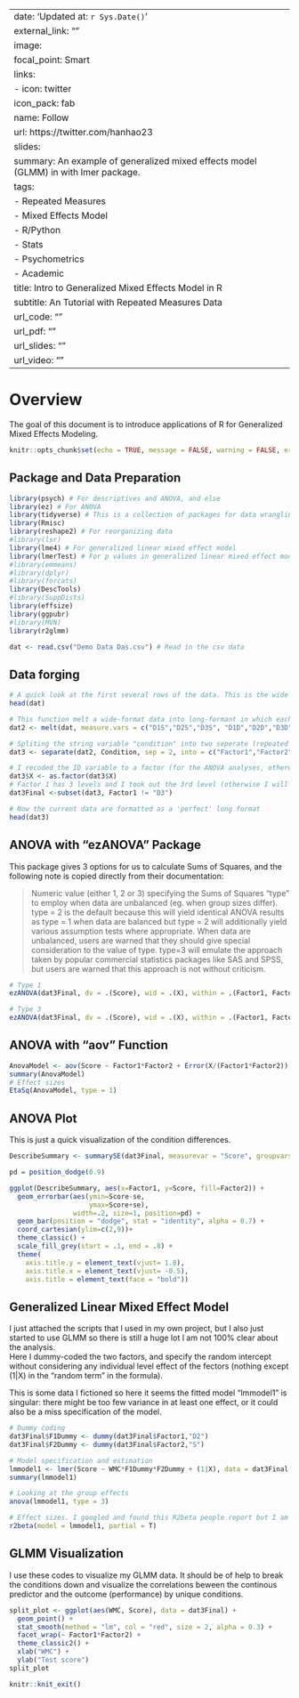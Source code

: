 
---
date: 'Updated at: `r Sys.Date()`'
external_link: ""
image:
  focal_point: Smart
links:
- icon: twitter
  icon_pack: fab
  name: Follow
  url: https://twitter.com/hanhao23
slides: 
summary: An example of generalized mixed effects model (GLMM) in with lmer package.
tags:
- Repeated Measures
- Mixed Effects Model
- R/Python
- Stats
- Psychometrics
- Academic
title: Intro to Generalized Mixed Effects Model in R
subtitle: An Tutorial with Repeated Measures Data
url_code: ""
url_pdf: ""
url_slides: ""
url_video: ""
---


# Overview

The goal of this document is to introduce applications of R for Generalized Mixed Effects Modeling.

```r
knitr::opts_chunk$set(echo = TRUE, message = FALSE, warning = FALSE, error = TRUE)
```

## Package and Data Preparation

```r
library(psych) # For descriptives and ANOVA, and else
library(ez) # For ANOVA
library(tidyverse) # This is a collection of packages for data wrangling and visualizing
library(Rmisc)
library(reshape2) # For reorganizing data
#library(lsr)
library(lme4) # For generalized linear mixed effect model
library(lmerTest) # For p values in generalized linear mixed effect model
#library(emmeans)
#library(dplyr)
#library(forcats)
library(DescTools)
#library(SuppDists)
library(effsize)
library(ggpubr)
#library(MVN)
library(r2glmm)

dat <- read.csv("Demo Data Das.csv") # Read in the csv data
```

## Data forging


```r

# A quick look at the first several rows of the data. This is the wide format in which each row contains all information from one individual.
head(dat)

# This function melt a wide-format data into long-formant in which each row contains information from one trial.
dat2 <- melt(dat, measure.vars = c("D1S","D2S","D3S", "D1D","D2D","D3D"), variable.name = "Condition", value.name = "Score")

# Spliting the string variable "condition" into two seperate (repeated measure) variables
dat3 <- separate(dat2, Condition, sep = 2, into = c("Factor1","Factor2"), remove = TRUE)

# I recoded the ID variable to a factor (for the ANOVA analyses, otherwise R will treat it as a DV)
dat3$X <- as.factor(dat3$X)
# Factor 1 has 3 levels and I took out the 3rd level (otherwise I will have to have 2 dummy-coded variables for Factor1 in regression).
dat3Final <-subset(dat3, Factor1 != "D3")

# Now the current data are formatted as a 'perfect' long format
head(dat3)


```

## ANOVA with "ezANOVA" Package

This package gives 3 options for us to calculate Sums of Squares, and the following note is copied directly from their documentation:  

>Numeric value (either 1, 2 or 3) specifying the Sums of Squares “type” to employ when data are unbalanced (eg. when group sizes differ). type = 2 is the default because this will yield identical ANOVA results as type = 1 when data are balanced but type = 2 will additionally yield various assumption tests where appropriate. When data are unbalanced, users are warned that they should give special consideration to the value of type. type=3 will emulate the approach taken by popular commercial statistics packages like SAS and SPSS, but users are warned that this approach is not without criticism.
    
```r

# Type 1
ezANOVA(dat3Final, dv = .(Score), wid = .(X), within = .(Factor1, Factor2), type = 1, return_aov = TRUE, detailed = TRUE)

# Type 3
ezANOVA(dat3Final, dv = .(Score), wid = .(X), within = .(Factor1, Factor2), type = 3, return_aov = TRUE, detailed = TRUE)


```

## ANOVA with "aov" Function

```r
AnovaModel <- aov(Score ~ Factor1*Factor2 + Error(X/(Factor1*Factor2)), data = dat3)
summary(AnovaModel)
# Effect sizes
EtaSq(AnovaModel, type = 1)

```

## ANOVA Plot

This is just a quick visualization of the condition differences.

```r
DescribeSummary <- summarySE(dat3Final, measurevar = "Score", groupvars = c("Factor1","Factor2"))

pd = position_dodge(0.9)

ggplot(DescribeSummary, aes(x=Factor1, y=Score, fill=Factor2)) + 
  geom_errorbar(aes(ymin=Score-se, 
                    ymax=Score+se), 
                width=.2, size=1, position=pd) +
  geom_bar(position = "dodge", stat = "identity", alpha = 0.7) +
  coord_cartesian(ylim=c(2,9))+
  theme_classic() +
  scale_fill_grey(start = .1, end = .8) +
  theme(
    axis.title.y = element_text(vjust= 1.8),
    axis.title.x = element_text(vjust= -0.5),
    axis.title = element_text(face = "bold"))

```


## Generalized Linear Mixed Effect Model

I just attached the scripts that I used in my own project, but I also just started to use GLMM so there is still a huge lot I am not 100% clear about the analysis.  
Here I dummy-coded the two factors, and specify the random intercept without considering any individual level effect of the fectors (nothing except (1|X) in the "random term" in the formula).  

This is some data I fictioned so here it seems the fitted model "lmmodel1" is singular: there might be too few variance in at least one effect, or it could also be a miss specification of the model.

```r
# Dummy coding
dat3Final$F1Dummy <- dummy(dat3Final$Factor1,"D2")
dat3Final$F2Dummy <- dummy(dat3Final$Factor2,"S")

# Model specification and estimation
lmmodel1 <- lmer(Score ~ WMC*F1Dummy*F2Dummy + (1|X), data = dat3Final, REML = FALSE)
summary(lmmodel1)

# Looking at the group effects
anova(lmmodel1, type = 3)

# Effect sizes. I googled and found this R2beta people report but I am still trying to understand what it really means.
r2beta(model = lmmodel1, partial = T)

```

## GLMM Visualization

I use these codes to visualize my GLMM data. It should be of help to break the conditions down and visualize the correlations beween the continous predictor and the outcome (performance) by unique conditions.

```r
split_plot <- ggplot(aes(WMC, Score), data = dat3Final) + 
  geom_point() + 
  stat_smooth(method = "lm", col = "red", size = 2, alpha = 0.3) +
  facet_wrap(~ Factor1*Factor2) + 
  theme_classic2() + 
  xlab("WMC") + 
  ylab("Test score")
split_plot

```


```r
knitr::knit_exit()
```